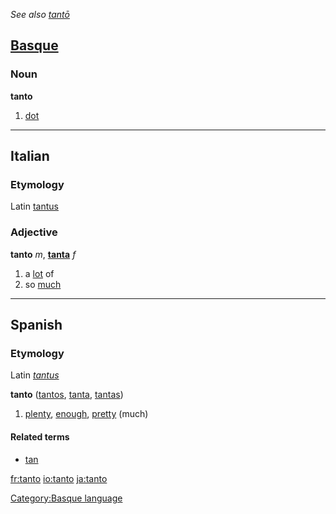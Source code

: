 ''See also [[tantō]]''
==[[Basque]]==

===Noun===
'''tanto'''
# [[dot]]

[[Category:Basque language]]

----

==Italian==

===Etymology===
Latin [[tantus]]

===Adjective===
'''tanto''' ''m'', '''[[tanta]]''' ''f''
# a [[lot]] of
# so [[much]]

----

==Spanish==

===Etymology===
Latin ''[[tantus]]''

<!-- adv or adj? -->
'''tanto''' ([[tantos]], [[tanta]], [[tantas]])
# [[plenty]], [[enough]], [[pretty]] (much)

====Related terms====
*[[tan]]

[[fr:tanto]]
[[io:tanto]]
[[ja:tanto]]
